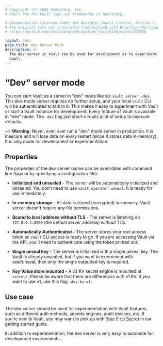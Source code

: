 ```yaml
---
# Copyright (c) 2024 HashiCorp, Inc.
# Vault and the Vault logo are trademarks of HashiCorp.

# Documentation licensed under the Business Source License, Version 1.1.
# The original work was translated from English into Brazilian Portuguese.
# https://github.com/hashicorp/web-unified-docs/blob/main/LICENSE

layout: docs
page_title: Dev Server Mode
description: >-
  The dev server in Vault can be used for development or to experiment with
  Vault.
---
```


# "Dev" server mode

You can start Vault as a server in "dev" mode like so: `vault server -dev`.
This dev-mode server requires no further setup, and your local `vault` CLI will
be authenticated to talk to it. This makes it easy to experiment with Vault or
start a Vault instance for development. Every feature of Vault is available in
"dev" mode. The `-dev` flag just short-circuits a lot of setup to insecure
defaults.

~> **Warning:** Never, ever, ever run a "dev" mode server in production.
It is insecure and will lose data on every restart (since it stores data
in-memory). It is only made for development or experimentation.

## Properties

The properties of the dev server (some can be overridden with command line
flags or by specifying a configuration file):

- **Initialized and unsealed** - The server will be automatically initialized
  and unsealed. You don't need to use `vault operator unseal`. It is ready
  for use immediately.

- **In-memory storage** - All data is stored (encrypted) in-memory. Vault
  server doesn't require any file permissions.

- **Bound to local address without TLS** - The server is listening on
  `127.0.0.1:8200` (the default server address) _without_ TLS.

- **Automatically Authenticated** - The server stores your root access
  token so `vault` CLI access is ready to go. If you are accessing Vault
  via the API, you'll need to authenticate using the token printed out.

- **Single unseal key** - The server is initialized with a single unseal
  key. The Vault is already unsealed, but if you want to experiment with
  seal/unseal, then only the single outputted key is required.

- **Key Value store mounted** - A v2 KV secret engine is mounted at
  `secret/`. Please be aware that there are differences with v1 KV.
  If you want to use v1, use this flag `-dev-kv-v1`.

## Use case

The dev server should be used for experimentation with Vault features, such
as different auth methods, secrets engines, audit devices, etc.
If you're new to Vault, you may want to pick up with [Your First Secret](/vault/tutorials/getting-started/getting-started-first-secret) in our getting started guide.

In addition to experimentation, the dev server is very easy to automate
for development environments.
